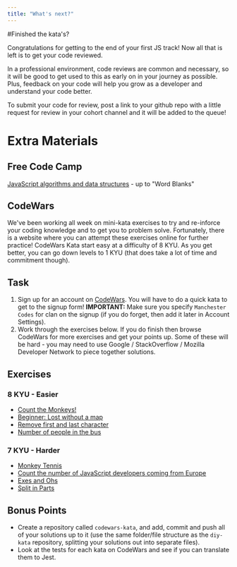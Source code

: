 ```yaml
---
title: "What's next?"
---
```


#Finished the kata's?

Congratulations for getting to the end of your first JS track! Now all that is left is to get your code reviewed.   

In a professional environment, code reviews are common and necessary, so it will be good to get used to this as early on in your journey as possible. Plus, feedback on your code will help you grow as a developer and understand your code better.   

To submit your code for review, post a link to your github repo with a little request for review in your cohort channel and it will be added to the queue!

# Extra Materials 

## Free Code Camp

[JavaScript algorithms and data structures](https://learn.freecodecamp.org/javascript-algorithms-and-data-structures/basic-javascript) - up to "Word Blanks"

## CodeWars

We've been working all week on mini-kata exercises to try and re-inforce your coding knowledge and to get you to problem solve. Fortunately, there is a website where you can attempt these exercises online for further practice!
CodeWars Kata start easy at a difficulty of 8 KYU. As you get better, you can go down levels to 1 KYU (that does take a lot of time and commitment though).

## Task

1. Sign up for an account on [CodeWars](https://www.codewars.com). You will have to do a quick kata to get to the signup form! **IMPORTANT:** Make sure you specify `Manchester Codes` for clan on the signup (if you do forget, then add it later in Account Settings).
2. Work through the exercises below. If you do finish then browse CodeWars for more exercises and get your points up. Some of these will be hard - you may need to use Google / StackOverflow / Mozilla Developer Network to piece together solutions.

## Exercises

### 8 KYU - Easier

* [Count the Monkeys!](https://www.codewars.com/kata/count-the-monkeys/javascript)
* [Beginner: Lost without a map](https://www.codewars.com/kata/beginner-lost-without-a-map/javascript)
* [Remove first and last character](https://www.codewars.com/kata/remove-first-and-last-character/javascript)
* [Number of people in the bus](https://www.codewars.com/kata/number-of-people-in-the-bus/javascript)

### 7 KYU - Harder

* [Monkey Tennis](https://www.codewars.com/kata/monkey-tennis-the-aftermath/javascript)
* [Count the number of JavaScript developers coming from Europe](https://www.codewars.com/kata/coding-meetup-number-1-higher-order-functions-series-count-the-number-of-javascript-developers-coming-from-europe/javascript)
* [Exes and Ohs](https://www.codewars.com/kata/exes-and-ohs/javascript)
* [Split in Parts](https://www.codewars.com/kata/split-in-parts/javascript)

## Bonus Points

* Create a repository called `codewars-kata`, and add, commit and push all of your solutions up to it (use the same folder/file structure as the `diy-kata` repository, splitting your solutions out into separate files).
* Look at the tests for each kata on CodeWars and see if you can translate them to Jest.
